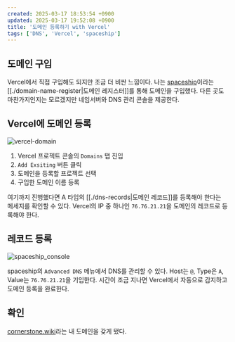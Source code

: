```yaml
---
created: 2025-03-17 18:53:54 +0900
updated: 2025-03-17 19:52:08 +0900
title: '도메인 등록하기 with Vercel'
tags: ['DNS', 'Vercel', 'spaceship']
---
```


## 도메인 구입

Vercel에서 직접 구입해도 되지만 조금 더 비싼 느낌이다. 나는 [spaceship](https://www.spaceship.com)이라는 [[./domain-name-register|도메인 레지스터]]를 통해  도메인을 구입했다. 다른 곳도 마찬가지인지는 모르겠지만 네임서버와 DNS 관리 콘솔을 제공한다. 

## Vercel에 도메인 등록

![vercel-domain](assets/2025-03-17-19-12-20.png)

1. Vercel 프로젝트 콘솔의 `Domains` 탭 진입
2. `Add Exsiting` 버튼 클릭
3. 도메인을 등록할 프로젝트 선택
4. 구입한 도메인 이름 등록

여기까지 진행했다면 A 타입의 [[./dns-records|도메인 레코드]]를 등록해야 한다는 메세지를 확인할 수 있다.
Vercel의 IP 중 하나인 `76.76.21.21`을 도메인의 레코드로 등록해야 한다.

## 레코드 등록

![spaceship_console](assets/2025-03-17-19-11-34.png)

spaceship의 `Advanced DNS` 메뉴에서 DNS를 관리할 수 있다. Host는 `@`, Type은 `A`, Value는 `76.76.21.21`을 기입한다. 시간이 조금 지나면 Vercel에서 자동으로 감지하고 도메인 등록을 완료한다.

## 확인

[cornerstone.wiki](https://cornerstone.wiki)라는 내 도메인을 갖게 됐다.
